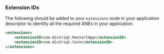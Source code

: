 
### Extension IDs

The following should be added to your `extensions` node in your application descriptor to identify all the required ANEs in your application:

```xml
<extensions>
    <extensionID>com.distriqt.RestartApp</extensionID>
    <extensionID>com.distriqt.Core</extensionID>
</extensions>
```

